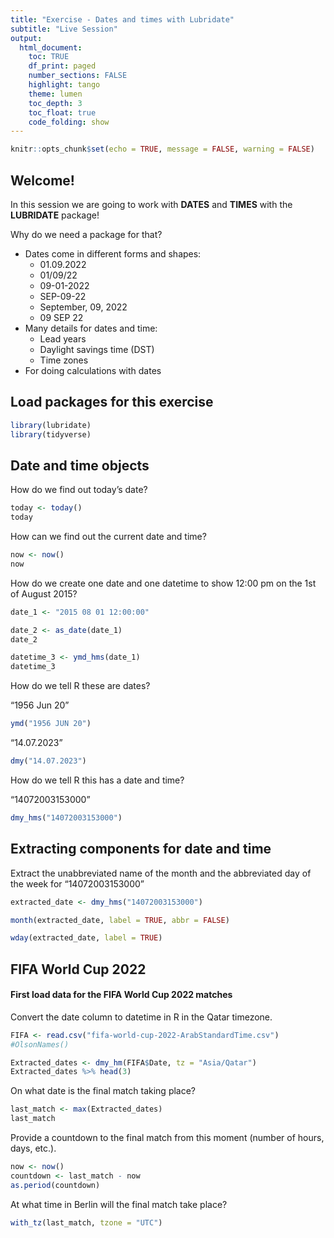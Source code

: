```yaml
---
title: "Exercise - Dates and times with Lubridate"
subtitle: "Live Session"
output: 
  html_document:
    toc: TRUE
    df_print: paged
    number_sections: FALSE
    highlight: tango
    theme: lumen
    toc_depth: 3
    toc_float: true
    code_folding: show
---
```


```r
knitr::opts_chunk$set(echo = TRUE, message = FALSE, warning = FALSE)
```

## Welcome!

In this session we are going to work with **DATES** and **TIMES** with the **LUBRIDATE** package!

Why do we need a package for that?

- Dates come in different forms and shapes:
  - 01.09.2022
  - 01/09/22
  - 09-01-2022
  - SEP-09-22
  - September, 09, 2022
  - 09 SEP 22
  
- Many details for dates and time:
  - Lead years
  - Daylight savings time (DST) 
  - Time zones

- For doing calculations with dates

## Load packages for this exercise ## 

```r

library(lubridate)
library(tidyverse)

```

## Date and time objects ## 

How do we find out today's date?

```r

today <- today()
today

```

How can we find out the current date and time?

```r

now <- now()
now

```

How do we create one date and one datetime to show 12:00 pm on the 1st of August 2015?

```r

date_1 <- "2015 08 01 12:00:00"

date_2 <- as_date(date_1)
date_2

datetime_3 <- ymd_hms(date_1)
datetime_3

```

How do we tell R these are dates? 

"1956 Jun 20"

```r

ymd("1956 JUN 20")

```


"14.07.2023"

```r

dmy("14.07.2023")

```

How do we tell R this has a date and time?

"14072003153000"

```r

dmy_hms("14072003153000")

```

## Extracting components for date and time ##

Extract the unabbreviated name of the month and the abbreviated day of the week for "14072003153000"

```r

extracted_date <- dmy_hms("14072003153000")

month(extracted_date, label = TRUE, abbr = FALSE)

wday(extracted_date, label = TRUE)

```
## FIFA World Cup 2022 ##

#### First load data for the FIFA World Cup 2022 matches

Convert the date column to datetime in R in the Qatar timezone. 
```r

FIFA <- read.csv("fifa-world-cup-2022-ArabStandardTime.csv")
#OlsonNames()

Extracted_dates <- dmy_hm(FIFA$Date, tz = "Asia/Qatar") 
Extracted_dates %>% head(3)

```

On what date is the final match taking place? 

```r

last_match <- max(Extracted_dates)
last_match

```

Provide a countdown to the final match from this moment (number of hours, days, etc.).

```r

now <- now()
countdown <- last_match - now
as.period(countdown)

```

At what time in Berlin will the final match take place?

```r

with_tz(last_match, tzone = "UTC")

```
